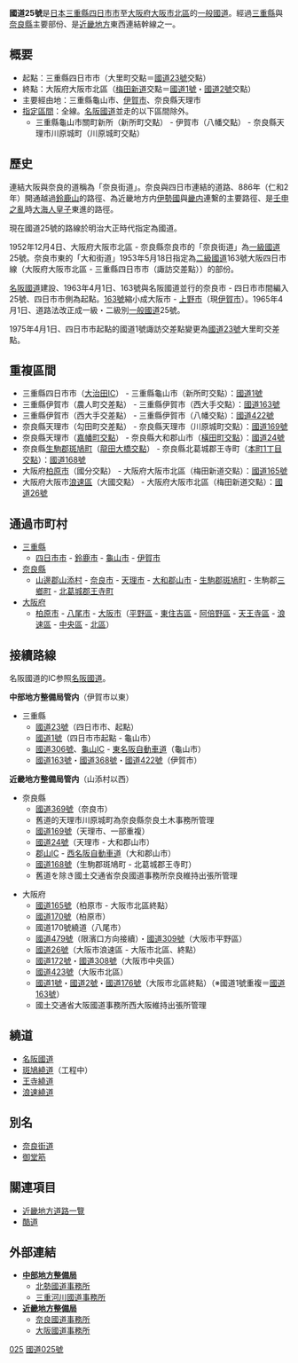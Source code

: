 {{Other uses}}
{{Unreferenced |time=2009-10-12T06:25:40+00:00 }}
{{Infobox_road
|highway_name      = 國道25號
|marker_image      = [[File:Japanese_National_Route_Sign_0025.svg|100px]]
|map               = {{Maplink|zoom=8|frame=yes|plain=yes|frame-align=center|frame-width=300|frame-height=300|frame-latitude=34.68|frame-longitude=136.05
|type=line|stroke-color=#cc0000|stroke-width=2
}}
|length    = 230.4| length_notes=實際長度：196.6公里<br />現道：189.8公里
|starting_terminus = [[三重縣|三重縣]][[四日市市|四日市市]]
|ending_terminus   = [[大阪府|大阪府]][[大阪市|大阪市]][[北區_(大阪市)|北區]]
|cities            = [[龜山市|龜山市]]、[[伊賀市|伊賀市]]、[[天理市|天理市]]、[[大和郡山市|大和郡山市]]、[[八尾市|八尾市]]
|established       = 1952年
|system            = [[一般國道|一般國道]]
|junction          = [[File:Japanese_National_Route_Sign_0023.svg|24px]][[國道23號|國道23號]]<br />[[File:Japanese_National_Route_Sign_0001.svg|24px]][[國道1號_(日本)|國道1號]]<br />[[File:Japanese_National_Route_Sign_0306.svg|24px]][[國道306號|國道306號]]<br />[[File:Japanese_National_Route_Sign_0163.svg|24px]][[國道163號|國道163號]]<br />[[File:Japanese_National_Route_Sign_0368.svg|24px]][[國道368號|國道368號]]<br />[[File:Japanese_National_Route_Sign_0422.svg|24px]][[國道422號|國道422號]]<br />[[File:Japanese_National_Route_Sign_0369.svg|24px]][[國道369號|國道369號]]<br />[[File:Japanese_National_Route_Sign_0169.svg|24px]][[國道169號|國道169號]]<br />[[File:Japanese_National_Route_Sign_0024.svg|24px]][[國道24號|國道24號]]<br />[[File:Japanese_National_Route_Sign_0168.svg|24px]][[國道168號|國道168號]]<br />[[File:Japanese_National_Route_Sign_0165.svg|24px]][[國道165號|國道165號]]<br />[[File:Japanese_National_Route_Sign_0170.svg|24px]][[國道170號|國道170號]]<br />[[File:Japanese_National_Route_Sign_0479.svg|24px]][[國道479號|國道479號]]<br />[[File:Japanese_National_Route_Sign_0309.svg|24px]][[國道309號|國道309號]]<br />[[File:Japanese_National_Route_Sign_0026.svg|24px]][[國道26號|國道26號]]<br />[[File:Japanese_National_Route_Sign_0172.svg|24px]][[國道172號_(日本)|國道172號]]<br />[[File:Japanese_National_Route_Sign_0308.svg|24px]][[國道308號|國道308號]]<br />[[File:Japanese_National_Route_Sign_0423.svg|24px]][[國道423號|國道423號]]<br />[[File:Japanese_National_Route_Sign_0002.svg|24px]][[國道2號_(日本)|國道2號]]<br />[[File:Japanese_National_Route_Sign_0176.svg|24px]][[國道176號|國道176號]]<!-- 指定區間に接續する國道のみ記述 -->
}}
'''國道25號'''是[[日本|日本]][[三重縣|三重縣]][[四日市市|四日市市]]至[[大阪府|大阪府]][[大阪市|大阪市]][[北區_(大阪市)|北區]]的[[一般國道|一般國道]]。經過[[三重縣|三重縣]]與[[奈良縣|奈良縣]]主要部份、是[[近畿地方|近畿地方]]東西連結幹線之一。

==概要==
*起點：三重縣四日市市（大里町交點＝[[國道23號|國道23號]]交點）
*終點：大阪府大阪市北區（[[梅田新道|梅田新道]]交點＝[[國道1號_(日本)|國道1號]]・[[國道2號_(日本)|國道2號]]交點）
*主要經由地：三重縣龜山市、[[伊賀市|伊賀市]]、奈良縣天理市
*[[指定區間|指定區間]]：全線。[[名阪國道|名阪國道]]並走的以下區間除外。
**三重縣龜山市關町新所（新所町交點） - 伊賀市（八幡交點） - 奈良縣天理市川原城町（川原城町交點）

==歷史==
連結大阪與奈良的道稱為「奈良街道」。奈良與四日市連結的道路、886年（仁和2年）開通越過[[鈴鹿山|鈴鹿山]]的路徑、為近畿地方内[[伊勢國|伊勢國]]與[[畿内|畿内]]連繋的主要路徑、是[[壬申之亂|壬申之亂]]時[[天武天皇|大海人皇子]]東進的路徑。

現在國道25號的路線於明治大正時代指定為國道。

1952年12月4日、大阪府大阪市北區 - 奈良縣奈良市的「奈良街道」為[[一級國道|一級國道]]25號。奈良市東的「大和街道」1953年5月18日指定為[[二級國道|二級國道]]163號大阪四日市線（大阪府大阪市北區 - 三重縣四日市市（諏訪交差點））的部份。

[[名阪國道|名阪國道]]建設、1963年4月1日、163號與名阪國道並行的奈良市 - 四日市市間編入25號、四日市市側為起點。[[國道163號|163號]]縮小成大阪市 - [[上野市|上野市]]（現[[伊賀市|伊賀市]]）。1965年4月1日、道路法改正成一級・二級別[[一般國道|一般國道]]25號。

1975年4月1日、四日市市起點的國道1號諏訪交差點變更為[[國道23號|國道23號]]大里町交差點。

==重複區間==
*三重縣四日市市（[[大治田IC|大治田IC]]） - 三重縣龜山市（新所町交點）：[[國道1號_(日本)|國道1號]]
*三重縣伊賀市（農人町交差點） - 三重縣伊賀市（西大手交點）：[[國道163號|國道163號]]
*三重縣伊賀市（西大手交差點） - 三重縣伊賀市（八幡交點）：[[國道422號|國道422號]]
*奈良縣天理市（勾田町交差點） - 奈良縣天理市（川原城町交點）：[[國道169號|國道169號]]
*奈良縣天理市（[[嘉幡町交差點|嘉幡町交點]]） - 奈良縣大和郡山市（[[橫田町交差點|橫田町交點]]）：[[國道24號|國道24號]]
*奈良縣[[生駒郡|生駒郡]][[斑鳩町|斑鳩町]]（[[龍田大橋交差點|龍田大橋交點]]） - 奈良縣北葛城郡王寺町（[[本町1丁目交差點_(王寺町)|本町1丁目交點]]）：[[國道168號|國道168號]]
*大阪府[[柏原市|柏原市]]（國分交點） - 大阪府大阪市北區（梅田新道交點）：[[國道165號|國道165號]]
*大阪府大阪市[[浪速區|浪速區]]（大國交點） - 大阪府大阪市北區（梅田新道交點）：[[國道26號|國道26號]]

==通過市町村==
*[[三重縣|三重縣]]
**[[四日市市|四日市市]] - [[鈴鹿市|鈴鹿市]] - [[龜山市|龜山市]] - [[伊賀市|伊賀市]]
*[[奈良縣|奈良縣]]
**[[山邊郡|山邊郡]][[山添村|山添村]] - [[奈良市|奈良市]] - [[天理市|天理市]] - [[大和郡山市|大和郡山市]] - [[生駒郡|生駒郡]][[斑鳩町|斑鳩町]] - 生駒郡[[三鄉町|三鄉町]] - [[北葛城郡|北葛城郡]][[王寺町|王寺町]]
*[[大阪府|大阪府]]
**[[柏原市|柏原市]] - [[八尾市|八尾市]] - [[大阪市|大阪市]]（[[平野區|平野區]] - [[東住吉區|東住吉區]] - [[阿倍野區|阿倍野區]] - [[天王寺區|天王寺區]] - [[浪速區|浪速區]] - [[中央區_(大阪市)|中央區]] - [[北區_(大阪市)|北區]]）

==接續路線==
名阪國道的IC参照[[名阪國道|名阪國道]]。

'''中部地方整備局管内'''（伊賀市以東）
*三重縣
**[[國道23號|國道23號]]（四日市市、起點）
**[[國道1號_(日本)|國道1號]]（四日市市起點 - 龜山市）
**[[國道306號|國道306號]]、[[龜山IC|龜山IC]] - [[東名阪自動車道|東名阪自動車道]]（龜山市）
**[[國道163號|國道163號]]・[[國道368號|國道368號]]・[[國道422號|國道422號]]（伊賀市）

'''近畿地方整備局管内'''（山添村以西）
*奈良縣
**[[國道369號|國道369號]]（奈良市）
**舊道的天理市川原城町為奈良縣奈良土木事務所管理
**[[國道169號|國道169號]]（天理市、一部重複）
**[[國道24號|國道24號]]（天理市 - 大和郡山市）
**[[郡山IC_(奈良縣)|郡山IC]] - [[西名阪自動車道|西名阪自動車道]]（大和郡山市）
**[[國道168號|國道168號]]（生駒郡斑鳩町 - 北葛城郡王寺町）
**舊道を除き國土交通省奈良國道事務所奈良維持出張所管理

*大阪府
**[[國道165號|國道165號]]（柏原市 - 大阪市北區終點）
**[[國道170號|國道170號]]（柏原市）
**國道170號繞道（八尾市）
**[[國道479號|國道479號]]（限濱口方向接續）・[[國道309號|國道309號]]（大阪市平野區）
**[[國道26號|國道26號]]（大阪市浪速區 - 大阪市北區、終點）
**[[國道172號_(日本)|國道172號]]・[[國道308號|國道308號]]（大阪市中央區）
**[[國道423號|國道423號]]（大阪市北區）
**[[國道1號_(日本)|國道1號]]・[[國道2號_(日本)|國道2號]]・[[國道176號|國道176號]]（大阪市北區終點）（※國道1號重複＝[[國道163號|國道163號]]）
**國土交通省大阪國道事務所西大阪維持出張所管理

==繞道==
*[[名阪國道|名阪國道]]
*[[斑鳩繞道|斑鳩繞道]]（工程中）
*[[王寺繞道|王寺繞道]]
*[[浪速繞道|浪速繞道]]

==別名==
*[[奈良街道|奈良街道]]
*[[御堂筋|御堂筋]]

==關連項目==
* [[近畿地方道路一覽|近畿地方道路一覽]]
* [[酷道|酷道]]
{{日本一般國道列表}}

==外部連結==
{{commonscat|Route 25 (Japan)}}
*'''[https://www.cbr.mlit.go.jp/ 中部地方整備局] {{Wayback|url=https://www.cbr.mlit.go.jp/ |date=20210113210853 }}'''
**[https://www.cbr.mlit.go.jp/hokusei/ 北勢國道事務所] {{Wayback|url=https://www.cbr.mlit.go.jp/hokusei/ |date=20201101001901 }}
**[http://www.cbr.mlit.go.jp/mie/index.html 三重河川國道事務所] {{Wayback|url=http://www.cbr.mlit.go.jp/mie/index.html |date=20201027043621 }}
*'''[http://www.kkr.mlit.go.jp/ 近畿地方整備局]{{Wayback|url=http://www.kkr.mlit.go.jp/ |date=20120828094924 }}'''
**[http://www.kkr.mlit.go.jp/nara/index.html 奈良國道事務所] {{Wayback|url=http://www.kkr.mlit.go.jp/nara/index.html |date=20170706141006 }}
**[https://www.kkr.mlit.go.jp/osaka/index.php 大阪國道事務所] {{Wayback|url=https://www.kkr.mlit.go.jp/osaka/index.php |date=20200929202038 }}

[[Category:日本國道|025]]
[[Category:近畿地方道路|國道025號]]